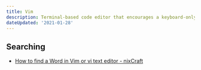 ```yaml
---
title: Vim
description: Terminal-based code editor that encourages a keyboard-only workflow.
dateUpdated: '2021-01-28'
---
```


## Searching

- [How to find a Word in Vim or vi text editor - nixCraft](https://www.cyberciti.biz/faq/find-a-word-in-vim-or-vi-text-editor/)
